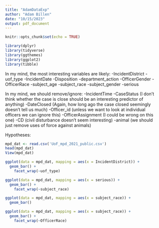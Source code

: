 ```yaml
---
title: "AdamDataExp"
author: "Adam Billen"
date: "10/15/2023"
output: pdf_document
---
```


```r
knitr::opts_chunk$set(echo = TRUE)
```

```r
library(dplyr)
library(tidyverse)
library(ggthemes)
library(ggplot2)
library(tibble)
```
In my mind, the most interesting variables are likely:
-IncidentDistrict
-uof_type
-IncidentDate
-Disposition
-department_action
-OfficerGender
-OfficerRace
-subject_age
-subject_race
-subject_gender
-serious

In my mind, we should remove/ignore:
-IncidentTime
-CaseStatus (I don't think whether the case is close should be an interesting predictor of anything)
-DateClosed (Again, how long ago the case closed seemingly doesn't tell us much)
-Officer_id (unless we want to look at individual officers we can ignore this)
-OfficerAssignment (I could be wrong on this one)
-CD (civil disturbance doesn't seem interesting)
-animal (we should just remove uses of force against animals)


Hypotheses:


```r
mpd_dat <- read.csv('UoF_mpd_2021_public.csv')
head(mpd_dat)
View(mpd_dat)

ggplot(data = mpd_dat, mapping = aes(x = IncidentDistrict)) + 
  geom_bar() +
    facet_wrap(~uof_type)

ggplot(data = mpd_dat, mapping = aes(x = serious)) + 
  geom_bar() +
    facet_wrap(~subject_race)

ggplot(data = mpd_dat, mapping = aes(x = subject_race)) + 
  geom_bar()

ggplot(data = mpd_dat, mapping = aes(x = subject_race)) + 
  geom_bar() +
    facet_wrap(~OfficerRace)




```

